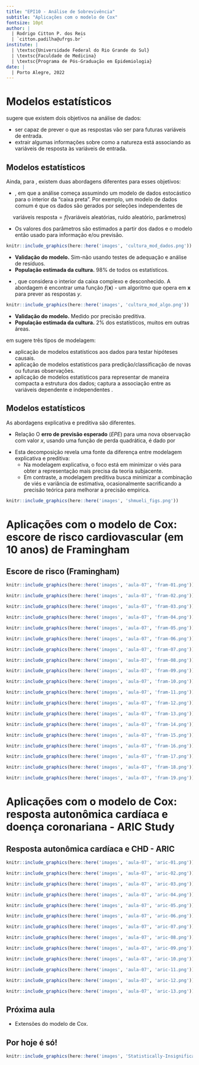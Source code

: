 ```yaml
---
title: "EPI10 - Análise de Sobrevivência"
subtitle: "Aplicações com o modelo de Cox"
fontsize: 10pt
author: |
  | Rodrigo Citton P. dos Reis
  | `citton.padilha@ufrgs.br`
institute: |
  | \textsc{Universidade Federal do Rio Grande do Sul}
  | \textsc{Faculdade de Medicina}
  | \textsc{Programa de Pós-Graduação em Epidemiologia}
date: |
  | Porto Alegre, 2022
---
```


# Modelos estatísticos

\structure{Breiman (2001)}\footnote{Breiman, L. Statistical modeling: the two cultures. \emph{Statistical Science}, 16:199-231, 2001.} sugere que existem dois objetivos na análise de dados:

- \structure{Predição:} ser capaz de prever o que as respostas vão ser para futuras variáveis de entrada.
- \structure{Informação:} extrair algumas informações sobre como a natureza está associando as variáveis de resposta às variáveis de entrada. 

## Modelos estatísticos {.allowframebreaks}

Ainda, para \structure{Breiman (2001)}, existem duas abordagens diferentes para esses objetivos:

- \structure{A cultura de modelagem de dados}, em que a análise começa assumindo um modelo de dados estocástico para o interior da "caixa preta". Por exemplo, um modelo de dados comum é que os dados são gerados por seleções independentes de

\footnotesize
$$
\mbox{variáveis resposta} = f(\mbox{variáveis aleatórias, ruído aleatório, parâmetros})
$$

\normalsize
\framebreak

- Os valores dos parâmetros são estimados a partir dos dados e o modelo então usado para informação e/ou previsão.

```r

knitr::include_graphics(here::here('images', 'cultura_mod_dados.png'))

```

- __Validação do modelo.__ Sim-não usando testes de adequação e análise de resíduos.
- __População estimada da cultura.__ 98% de todos os estatísticos. 

\framebreak

- \structure{A cultura de modelagem algorítmica}, que considera o interior da caixa complexo e desconhecido. A abordagem é encontrar uma função $f(\mathbf{x})$ - um algoritmo que opera em $\mathbf{x}$ para prever as respostas $y$. 

```r

knitr::include_graphics(here::here('images', 'cultura_mod_algo.png'))

```

- __Validação do modelo.__ Medido por precisão preditiva.
- __População estimada da cultura.__ 2% dos estatísticos, muitos em outras áreas.

\framebreak

\structure{Shmueli (2010)} em \structure{\emph{To Explain or to Predict?}}\footnote{Shmueli, G. To explain or to predict. \emph{Statistical Science}, 25:289-310, 2010.} sugere três tipos de modelagem:

- \structure{Modelagem explicativa:} aplicação de modelos estatísticos aos dados para testar hipóteses causais.
- \structure{Modelagem preditiva:} aplicação de modelos estatísticos \structure{(e aprendizado estatístico/máquina)} para predição/classificação de novas ou futuras observações.
- \structure{Modelagem descritiva:} aplicação de modelos estatísticos para representar de maneira compacta a estrutura dos dados; captura a associação entre as variáveis dependente e independentes \structure{(ausência de hipóteses causais)}.

## Modelos estatísticos {.allowframebreaks}

As abordagens explicativa e preditiva são diferentes.

- Relação \structure{Viés-Variância:} O __erro de previsão esperado__ ($EPE$) para uma nova observação com valor $x$, usando uma função de perda quadrática, é dado por

\begin{align*}
EPE &= \E[Y - \hat{f}(x)]^2\\
&= \E[Y - \hat{f}(x)]^2 + \{\E[\hat{f}(x)] - f(x)\}^2 + \E\{\hat{f}(x) - \E[\hat{f}(x)]\}^2\\
&= \Var(Y) + \mbox{Viés}[\hat{f}(x)] + \Var[\hat{f}(x)].
\end{align*}

\framebreak

- Esta decomposição revela uma fonte da diferença entre modelagem explicativa e preditiva:
    + Na modelagem explicativa, o foco está em minimizar o viés para obter a representação mais precisa da teoria subjacente.
    + Em contraste, a modelagem preditiva busca minimizar a combinação de viés e variância de estimativa, ocasionalmente sacrificando a precisão teórica para melhorar a precisão empírica.

\framebreak

```r

knitr::include_graphics(here::here('images', 'shmueli_figs.png'))

```

# Aplicações com o modelo de Cox: escore de risco cardiovascular (em 10 anos) de Framingham

## Escore de risco (Framingham) {.allowframebreaks}

```r

knitr::include_graphics(here::here('images', 'aula-07', 'fram-01.png'))

```

\framebreak

```r

knitr::include_graphics(here::here('images', 'aula-07', 'fram-02.png'))

```

\framebreak

```r

knitr::include_graphics(here::here('images', 'aula-07', 'fram-03.png'))

```

\framebreak

```r

knitr::include_graphics(here::here('images', 'aula-07', 'fram-04.png'))

```

\framebreak

```r

knitr::include_graphics(here::here('images', 'aula-07', 'fram-05.png'))

```

\framebreak

```r

knitr::include_graphics(here::here('images', 'aula-07', 'fram-06.png'))

```

\framebreak

```r

knitr::include_graphics(here::here('images', 'aula-07', 'fram-07.png'))

```

\framebreak

```r

knitr::include_graphics(here::here('images', 'aula-07', 'fram-08.png'))

```

\framebreak

```r

knitr::include_graphics(here::here('images', 'aula-07', 'fram-09.png'))

```

\framebreak

```r

knitr::include_graphics(here::here('images', 'aula-07', 'fram-10.png'))

```

\framebreak

```r

knitr::include_graphics(here::here('images', 'aula-07', 'fram-11.png'))

```

\framebreak

```r

knitr::include_graphics(here::here('images', 'aula-07', 'fram-12.png'))

```

\framebreak

```r

knitr::include_graphics(here::here('images', 'aula-07', 'fram-13.png'))

```

\framebreak

```r

knitr::include_graphics(here::here('images', 'aula-07', 'fram-14.png'))

```

\framebreak

```r

knitr::include_graphics(here::here('images', 'aula-07', 'fram-15.png'))

```

\framebreak

```r

knitr::include_graphics(here::here('images', 'aula-07', 'fram-16.png'))

```

\framebreak

```r

knitr::include_graphics(here::here('images', 'aula-07', 'fram-17.png'))

```

\framebreak

```r

knitr::include_graphics(here::here('images', 'aula-07', 'fram-18.png'))

```

\framebreak

```r

knitr::include_graphics(here::here('images', 'aula-07', 'fram-19.png'))

```

# Aplicações com o modelo de Cox: resposta autonômica cardíaca e doença coronariana - ARIC Study

## Resposta autonômica cardíaca e CHD - ARIC {.allowframebreaks}

```r

knitr::include_graphics(here::here('images', 'aula-07', 'aric-01.png'))

```

\framebreak

```r

knitr::include_graphics(here::here('images', 'aula-07', 'aric-02.png'))

```

\framebreak

```r

knitr::include_graphics(here::here('images', 'aula-07', 'aric-03.png'))

```

\framebreak

```r

knitr::include_graphics(here::here('images', 'aula-07', 'aric-04.png'))

```

\framebreak

```r

knitr::include_graphics(here::here('images', 'aula-07', 'aric-05.png'))

```

\framebreak

```r

knitr::include_graphics(here::here('images', 'aula-07', 'aric-06.png'))

```

\framebreak

```r

knitr::include_graphics(here::here('images', 'aula-07', 'aric-07.png'))

```

\framebreak

```r

knitr::include_graphics(here::here('images', 'aula-07', 'aric-08.png'))

```

\framebreak

```r

knitr::include_graphics(here::here('images', 'aula-07', 'aric-09.png'))

```

\framebreak

```r

knitr::include_graphics(here::here('images', 'aula-07', 'aric-10.png'))

```

\framebreak

```r

knitr::include_graphics(here::here('images', 'aula-07', 'aric-11.png'))

```

\framebreak

```r

knitr::include_graphics(here::here('images', 'aula-07', 'aric-12.png'))

```

\framebreak

```r

knitr::include_graphics(here::here('images', 'aula-07', 'aric-13.png'))

```


<!-- ## Para casa -->

<!-- 1. Leia o capítulo 5 do livro __Análise de sobrevivência aplicada__\footnote{Colosimo, E. A. e Giolo, S. R. {\bf Análise de sobrevivência aplicada}, Blucher, 2006.}. -->
<!-- 2. Leia os capítulo 6 e 7 do livro __Análise de sobrevivência: teoria e aplicações em saúde__\footnote{Carvalho, M. S., Andreozzi, V. L., Codeço, C. T., Campos, D. P., Barbosa, M. T. S. e Shimakura, E. S. {\bf Análise de sobrevivência: teoria e aplicações em saúde}, 2ª ed. Editora Fiocruz, 2011.}. -->

## Próxima aula

- Extensões do modelo de Cox.

## Por hoje é só!

\begin{center}
{\bf Bons estudos!}
\end{center}

```r

knitr::include_graphics(here::here('images', 'Statistically-Insignificant-barras04.jpg'))

```

